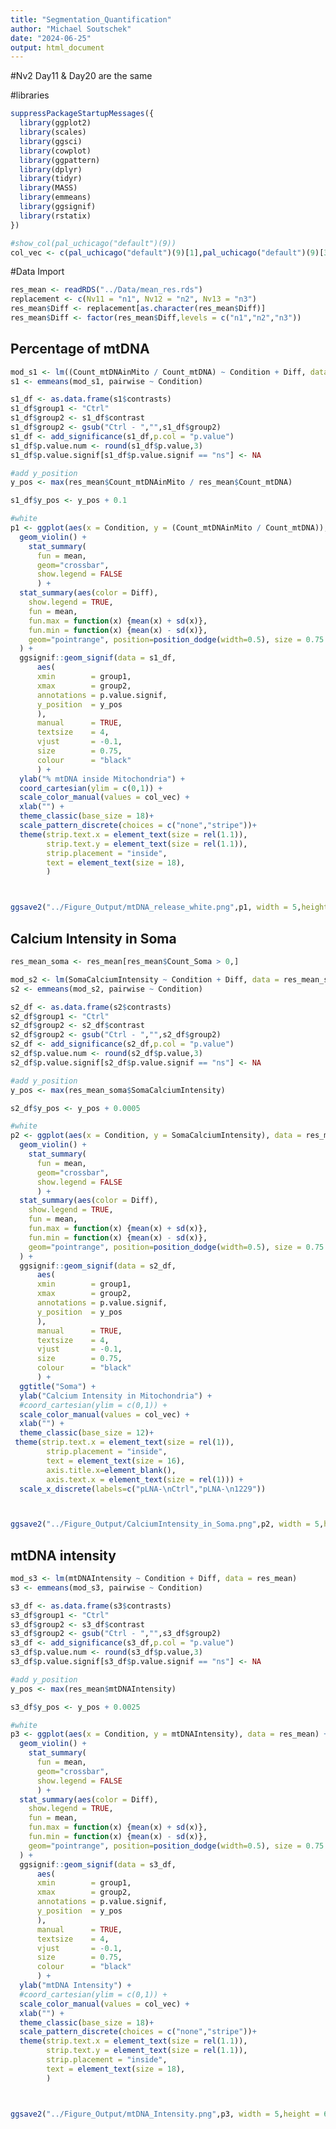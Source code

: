 ---
title: "Segmentation_Quantification"
author: "Michael Soutschek"
date: "2024-06-25"
output: html_document
---

#Nv2 Day11 & Day20 are the same

#libraries
```{r}
suppressPackageStartupMessages({
  library(ggplot2)
  library(scales)
  library(ggsci)
  library(cowplot)
  library(ggpattern)
  library(dplyr)
  library(tidyr)
  library(MASS)
  library(emmeans)
  library(ggsignif)
  library(rstatix)
})
```

```{r}
#show_col(pal_uchicago("default")(9))
col_vec <- c(pal_uchicago("default")(9)[1],pal_uchicago("default")(9)[3],pal_uchicago("default")(9)[5])
```


#Data Import
```{r}
res_mean <- readRDS("../Data/mean_res.rds")
replacement <- c(Nv11 = "n1", Nv12 = "n2", Nv13 = "n3")
res_mean$Diff <- replacement[as.character(res_mean$Diff)]
res_mean$Diff <- factor(res_mean$Diff,levels = c("n1","n2","n3"))
```


## Percentage of mtDNA

```{r}
mod_s1 <- lm((Count_mtDNAinMito / Count_mtDNA) ~ Condition + Diff, data = res_mean)
s1 <- emmeans(mod_s1, pairwise ~ Condition)
```

```{r}
s1_df <- as.data.frame(s1$contrasts)
s1_df$group1 <- "Ctrl"
s1_df$group2 <- s1_df$contrast
s1_df$group2 <- gsub("Ctrl - ","",s1_df$group2)
s1_df <- add_significance(s1_df,p.col = "p.value")
s1_df$p.value.num <- round(s1_df$p.value,3)
s1_df$p.value.signif[s1_df$p.value.signif == "ns"] <- NA

#add y_position
y_pos <- max(res_mean$Count_mtDNAinMito / res_mean$Count_mtDNA)

s1_df$y_pos <- y_pos + 0.1
```

```{r}
#white
p1 <- ggplot(aes(x = Condition, y = (Count_mtDNAinMito / Count_mtDNA)), data = res_mean) +
  geom_violin() +
    stat_summary(
      fun = mean,
      geom="crossbar",
      show.legend = FALSE
      ) +
  stat_summary(aes(color = Diff),
    show.legend = TRUE,
    fun = mean,
    fun.max = function(x) {mean(x) + sd(x)},
    fun.min = function(x) {mean(x) - sd(x)},
    geom="pointrange", position=position_dodge(width=0.5), size = 0.75
  ) +
  ggsignif::geom_signif(data = s1_df,
      aes(
      xmin        = group1,
      xmax        = group2,
      annotations = p.value.signif,
      y_position  = y_pos
      ),
      manual      = TRUE,
      textsize    = 4,
      vjust       = -0.1,
      size        = 0.75,
      colour      = "black"
      ) +
  ylab("% mtDNA inside Mitochondria") +
  coord_cartesian(ylim = c(0,1)) +
  scale_color_manual(values = col_vec) +
  xlab("") +
  theme_classic(base_size = 18)+
  scale_pattern_discrete(choices = c("none","stripe"))+
  theme(strip.text.x = element_text(size = rel(1.1)),
        strip.text.y = element_text(size = rel(1.1)),
        strip.placement = "inside",
        text = element_text(size = 18),
        )



ggsave2("../Figure_Output/mtDNA_release_white.png",p1, width = 5,height = 6, bg = "transparent")
```

## Calcium Intensity in Soma

```{r}
res_mean_soma <- res_mean[res_mean$Count_Soma > 0,]
```


```{r}
mod_s2 <- lm(SomaCalciumIntensity ~ Condition + Diff, data = res_mean_soma)
s2 <- emmeans(mod_s2, pairwise ~ Condition)
```

```{r}
s2_df <- as.data.frame(s2$contrasts)
s2_df$group1 <- "Ctrl"
s2_df$group2 <- s2_df$contrast
s2_df$group2 <- gsub("Ctrl - ","",s2_df$group2)
s2_df <- add_significance(s2_df,p.col = "p.value")
s2_df$p.value.num <- round(s2_df$p.value,3)
s2_df$p.value.signif[s2_df$p.value.signif == "ns"] <- NA

#add y_position
y_pos <- max(res_mean_soma$SomaCalciumIntensity)

s2_df$y_pos <- y_pos + 0.0005
```

```{r}
#white
p2 <- ggplot(aes(x = Condition, y = SomaCalciumIntensity), data = res_mean_soma) +
  geom_violin() +
    stat_summary(
      fun = mean,
      geom="crossbar",
      show.legend = FALSE
      ) +
  stat_summary(aes(color = Diff),
    show.legend = TRUE,
    fun = mean,
    fun.max = function(x) {mean(x) + sd(x)},
    fun.min = function(x) {mean(x) - sd(x)},
    geom="pointrange", position=position_dodge(width=0.5), size = 0.75
  ) +
  ggsignif::geom_signif(data = s2_df,
      aes(
      xmin        = group1,
      xmax        = group2,
      annotations = p.value.signif,
      y_position  = y_pos
      ),
      manual      = TRUE,
      textsize    = 4,
      vjust       = -0.1,
      size        = 0.75,
      colour      = "black"
      ) +
  ggtitle("Soma") +
  ylab("Calcium Intensity in Mitochondria") +
  #coord_cartesian(ylim = c(0,1)) +
  scale_color_manual(values = col_vec) +
  xlab("") +
  theme_classic(base_size = 12)+
 theme(strip.text.x = element_text(size = rel(1)),
        strip.placement = "inside",
        text = element_text(size = 16), 
        axis.title.x=element_blank(),
        axis.text.x = element_text(size = rel(1))) +
  scale_x_discrete(labels=c("pLNA-\nCtrl","pLNA-\n1229"))



ggsave2("../Figure_Output/CalciumIntensity_in_Soma.png",p2, width = 5,height = 4.75, bg = "transparent")
```



## mtDNA intensity
```{r}
mod_s3 <- lm(mtDNAIntensity ~ Condition + Diff, data = res_mean)
s3 <- emmeans(mod_s3, pairwise ~ Condition)
```

```{r}
s3_df <- as.data.frame(s3$contrasts)
s3_df$group1 <- "Ctrl"
s3_df$group2 <- s3_df$contrast
s3_df$group2 <- gsub("Ctrl - ","",s3_df$group2)
s3_df <- add_significance(s3_df,p.col = "p.value")
s3_df$p.value.num <- round(s3_df$p.value,3)
s3_df$p.value.signif[s3_df$p.value.signif == "ns"] <- NA

#add y_position
y_pos <- max(res_mean$mtDNAIntensity)

s3_df$y_pos <- y_pos + 0.0025
```

```{r}
#white
p3 <- ggplot(aes(x = Condition, y = mtDNAIntensity), data = res_mean) +
  geom_violin() +
    stat_summary(
      fun = mean,
      geom="crossbar",
      show.legend = FALSE
      ) +
  stat_summary(aes(color = Diff),
    show.legend = TRUE,
    fun = mean,
    fun.max = function(x) {mean(x) + sd(x)},
    fun.min = function(x) {mean(x) - sd(x)},
    geom="pointrange", position=position_dodge(width=0.5), size = 0.75
  ) +
  ggsignif::geom_signif(data = s3_df,
      aes(
      xmin        = group1,
      xmax        = group2,
      annotations = p.value.signif,
      y_position  = y_pos
      ),
      manual      = TRUE,
      textsize    = 4,
      vjust       = -0.1,
      size        = 0.75,
      colour      = "black"
      ) +
  ylab("mtDNA Intensity") +
  #coord_cartesian(ylim = c(0,1)) +
  scale_color_manual(values = col_vec) +
  xlab("") +
  theme_classic(base_size = 18)+
  scale_pattern_discrete(choices = c("none","stripe"))+
  theme(strip.text.x = element_text(size = rel(1.1)),
        strip.text.y = element_text(size = rel(1.1)),
        strip.placement = "inside",
        text = element_text(size = 18),
        )



ggsave2("../Figure_Output/mtDNA_Intensity.png",p3, width = 5,height = 6, bg = "transparent")
```
